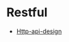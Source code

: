 = Restful =

* [[https://github.com/interagent/http-api-design/blob/master/README.md#foundations |Http-api-design]]

